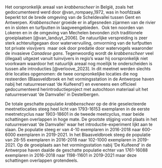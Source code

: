 Het oorspronkelijk areaal van *krabbenscheer* in België, zoals het gedocumenteerd werd door @van_rompaey_1972, was in hoofdzaak beperkt tot de brede omgeving van de Scheldevallei tussen Gent en Antwerpen.
*Krabbenscheer* groeide er in afgesneden zijarmen van de rivier en in sloten en turfputten in laagveengebieden. 
Ook ten noorden van Lokeren en in de omgeving van Mechelen bevonden zich traditionele groeiplaatsen [@van_landuyt_2006].
De natuurlijke verspreiding is zeer sterk achteruitgegaan door watervervuiling, omvorming van de turfputten tot private visvijvers  maar ook door predatie door watervogels waaronder de invasieve *Canadese gans*.
Tegenwoordig wordt de *krabbenscheer* veel (illegaal) uitgezet vanuit tuinvijvers in regio's waar hij oorspronkelijk niet voorkwam waardoor het natuurlijk areaal nog moeilijk te onderscheiden is tussen alle introducties [@verloove_2023].
In dit meetnet werden slechts drie locaties opgenomen: de twee oorspronkelijke locaties die nog resteerden (Blaasveldbroek en het vormingsstation in de Antwerpse haven nabij het natuurreservaat 'de Kuifeend') en eveneens een officieel gedocumenteerd herintroductieproject met autochtoon materiaal uit het natuurreservaat 'de Damvallei' in Destelbergen.

De totale geschatte populatie *krabbenscheer* op de drie geselecteerde meetnetlocaties steeg heel licht van 1793-16153 exemplaren in de eerste meetnetcyclus naar 1903-18601 in de tweede meetcyclus, maar beide schattingen overlappen in hoge mate.
De grootste stijging vond plaats in het natuurreservaat 'de Damvallei' waar het introductie-experiment lijkt aan te slaan.
De populatie steeg er van 4-10 exemplaren in 2016-2018 naar 600-6000 exemplaren in 2019-2021.
In het Blaasveldbroek steeg de populatie van 28-55 exemplaren in 2016-2018 naar 102-1000 exemplaren in 2019-2021.
Op de groeiplaats aan het vormingsstation nabij 'De Kuifeend' in de Antwerpse haven daalde de geschatte populatie echter van 1761-16088 exemplaren in 2016-2018 naar 1198-11601 in 2019-2021 maar deze schattingen overlappen grotendeels.
